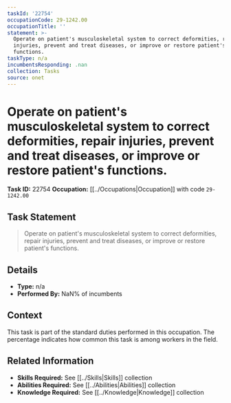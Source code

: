 ```yaml
---
taskId: '22754'
occupationCode: 29-1242.00
occupationTitle: ''
statement: >-
  Operate on patient's musculoskeletal system to correct deformities, repair
  injuries, prevent and treat diseases, or improve or restore patient's
  functions.
taskType: n/a
incumbentsResponding: .nan
collection: Tasks
source: onet
---
```

# Operate on patient's musculoskeletal system to correct deformities, repair injuries, prevent and treat diseases, or improve or restore patient's functions.

**Task ID:** 22754
**Occupation:** [[../Occupations|Occupation]] with code `29-1242.00`

## Task Statement

> Operate on patient's musculoskeletal system to correct deformities, repair injuries, prevent and treat diseases, or improve or restore patient's functions.

## Details

- **Type:** n/a
- **Performed By:** NaN% of incumbents

## Context

This task is part of the standard duties performed in this occupation. The percentage indicates how common this task is among workers in the field.

## Related Information

- **Skills Required:** See [[../Skills|Skills]] collection
- **Abilities Required:** See [[../Abilities|Abilities]] collection
- **Knowledge Required:** See [[../Knowledge|Knowledge]] collection
